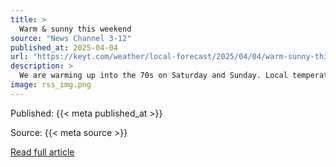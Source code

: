 ```yaml
---
title: >
  Warm & sunny this weekend
source: "News Channel 3-12"
published_at: 2025-04-04
url: "https://keyt.com/weather/local-forecast/2025/04/04/warm-sunny-this-weekend/"
description: >
  We are warming up into the 70s on Saturday and Sunday. Local temperatures will increase about 5 degrees from Friday, which was the beginning of our warming trend. Northeast offshore winds will aid in the warm conditions this weekend but it may be gusty at times. Northern communities especially will experience some brief cooling onThe post Warm &amp; sunny this weekend appeared first on News Channel 3-12.
image: rss_img.png
---
```



  Published: {{< meta published_at >}}
  

  Source: {{< meta source >}}
  

  [Read full article]({{< meta url >}}){target='blank'}
  

